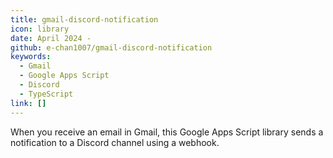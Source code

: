 ```yaml
---
title: gmail-discord-notification
icon: library
date: April 2024 -
github: e-chan1007/gmail-discord-notification
keywords:
  - Gmail
  - Google Apps Script
  - Discord
  - TypeScript
link: []
---
```


When you receive an email in Gmail, this Google Apps Script library sends a notification to a Discord channel using a webhook.
